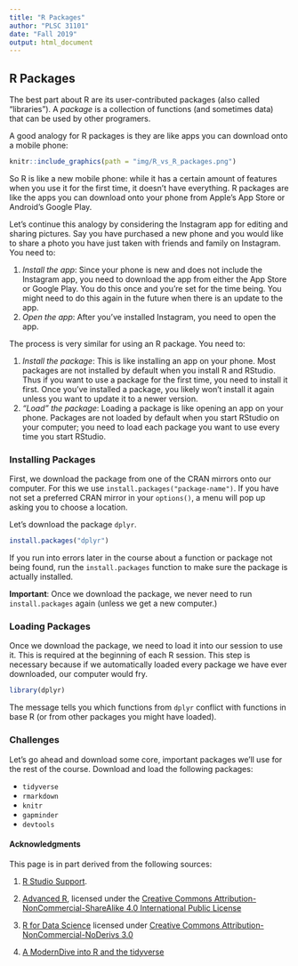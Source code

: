 ```yaml
---
title: "R Packages"
author: "PLSC 31101"
date: "Fall 2019"
output: html_document
---
```


## R Packages

The best part about R are its user-contributed packages (also called "libraries"). A _package_ is a collection of functions (and sometimes data) that can be used by other programers. 

A good analogy for R packages is they are like apps you can download onto a mobile phone:

```r
knitr::include_graphics(path = "img/R_vs_R_packages.png")
```

So R is like a new mobile phone: while it has a certain amount of features when you use it for the first time, it doesn’t have everything. R packages are like the apps you can download onto your phone from Apple's App Store or Android's Google Play.

Let’s continue this analogy by considering the Instagram app for editing and sharing pictures. Say you have purchased a new phone and you would like to share a photo you have just taken with friends and family on Instagram. You need to:

1. _Install the app_: Since your phone is new and does not include the Instagram app, you need to download the app from either the App Store or Google Play. You do this once and you’re set for the time being. You might need to do this again in the future when there is an update to the app.
2. _Open the app_: After you’ve installed Instagram, you need to open the app.

The process is very similar for using an R package. You need to:

1. _Install the package_: This is like installing an app on your phone. Most packages are not installed by default when you install R and RStudio. Thus if you want to use a package for the first time, you need to install it first. Once you’ve installed a package, you likely won’t install it again unless you want to update it to a newer version.
2. _"Load" the package_: Loading a package is like opening an app on your phone. Packages are not loaded by default when you start RStudio on your computer; you need to load each package you want to use every time you start RStudio.

### Installing Packages

First, we download the package from one of the CRAN mirrors onto our computer. For this we use  `install.packages("package-name")`. If you have not set a preferred CRAN mirror in your `options()`, a menu will pop up asking you to choose a location. 

Let's download the package `dplyr`.

```r
install.packages("dplyr")
```

If you run into errors later in the course about a function or package not being found, run the `install.packages` function to make sure the package is actually installed. 

**Important**: Once we download the package, we never need to run `install.packages` again (unless we get a new computer.)

### Loading Packages

Once we download the package, we need to load it into our session to use it. This is required at the beginning of each R session. This step is necessary because if we automatically loaded every package we have ever downloaded, our computer would fry.

```r
library(dplyr)
```

The message tells you which functions from `dplyr` conflict with functions in base R (or from other packages you might have loaded).

### Challenges

Let's go ahead and download some core, important packages we'll use for the rest of the course. Download and load the following packages:

* `tidyverse`
* `rmarkdown`
* `knitr`
* `gapminder`
* `devtools`

#### Acknowledgments{-}

This page is in part derived from the following sources:

1. [R Studio Support](https://support.rstudio.com/hc/en-us/articles/200484448).

2. [Advanced R](https://adv-r.hadley.nz/), licensed under the [Creative Commons Attribution-NonCommercial-ShareAlike 4.0 International Public License](https://creativecommons.org/licenses/by-nc-sa/4.0/)

3. [R for Data Science](https://r4ds.had.co.nz) licensed under [Creative Commons Attribution-NonCommercial-NoDerivs 3.0](https://creativecommons.org/licenses/by-nc-nd/3.0/us/)

4. [A ModernDive into R and the tidyverse](https://moderndive.netlify.com/1-getting-started.html)